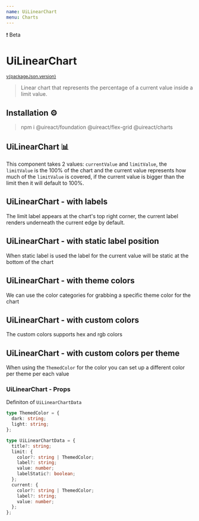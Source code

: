```yaml
---
name: UiLinearChart
menu: Charts
---
```





<UiBadge category="warning">❗️ Beta</UiBadge>

# UiLinearChart

<sup>
  <a href="https://github.com/inavac182/ui-react/blob/main/packages/charts/" target="_blank">
    v{packageJson.version}
  </a>
</sup>

> Linear chart that represents the percentage of a current value inside a limit value.

## Installation ⚙️

> npm i @uireact/foundation @uireact/flex-grid @uireact/charts

## UiLinearChart 📊

This component takes 2 values: `currentValue` and `limitValue`, the `limitValue` is the 100% of the chart and the current value represents how much of the `limitValue` is covered, if the current value is bigger than the limit then it
will default to 100%.

<Playground>
  <UiLinearChart
    data={{
      current: {
        value: 15,
      },
      limit: {
        value: 30,
      },
      title: 'Demo',
    }}
  />
</Playground>

## UiLinearChart - with labels

The limit label appears at the chart's top right corner, the current label renders underneath the current edge by default.

<Playground>
  <UiLinearChart
    data={{
      current: {
        label: '35,000 pts used',
        value: 35000,
      },
      limit: {
        label: '50,000 pts',
        value: 50000,
      },
    }}
  />
</Playground>

## UiLinearChart - with static label position

When static label is used the label for the current value will be static at the bottom of the chart

<Playground>
  <UiLinearChart
    data={{
      current: {
        label: '300 lbs',
        value: 300,
        labelStatic: true,
      },
      limit: {
        label: '1000 lbs',
        value: 1000,
      },
    }}
  />
</Playground>

## UiLinearChart - with theme colors

We can use the color categories for grabbing a specific theme color for the chart

<Playground>
  <UiLinearChart
    data={{
      current: {
        color: 'tertiary',
        label: '60%',
        value: 60,
        labelStatic: true,
      },
      limit: {
        color: 'secondary',
        label: '80% battery',
        value: 80,
      },
      title: 'Demo with color',
    }}
  />
</Playground>

## UiLinearChart - with custom colors

The custom colors supports hex and rgb colors

<Playground>
  <UiLinearChart
    data={{
      current: {
        color: 'rgb( 28, 225, 127)',
        label: '60%',
        value: 60,
        labelStatic: true,
      },
      limit: {
        color: '#BE3708',
        label: '80% battery',
        value: 80,
      },
      title: 'Demo with color',
    }}
  />
</Playground>

## UiLinearChart - with custom colors per theme

When using the `ThemedColor` for the color you can set up a different color per theme per each value

<Playground>
  <UiLinearChart
    data={{
      current: {
        color: { dark: '#19BE08', light: '#6E45EE' },
        label: '60 Mb used',
        value: 60,
        labelStatic: true,
      },
      limit: {
        color: { dark: '#C53CE3', light: '#45EEDF' },
        label: '80 Mb total',
        value: 80,
      },
      title: 'Demo with themed color',
    }}
  />
</Playground>

### UiLinearChart - Props

<Props of={UiLinearChart} />

Definiton of `UiLinearChartData`

```ts
type ThemedColor = {
  dark: string;
  light: string;
};

type UiLinearChartData = {
  title?: string;
  limit: {
    color?: string | ThemedColor;
    label?: string;
    value: number;
    labelStatic?: boolean;
  };
  current: {
    color?: string | ThemedColor;
    label?: string;
    value: number;
  };
};
```
